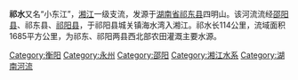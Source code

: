 '''祁水'''又名“小东江”，[[湘江|湘江]]一级支流，发源于[[湖南|湖南省]][[祁东|祁东县]]四明山。该河流流经[[邵阳县|邵阳县]]、祁东县、[[祁阳|祁阳县]]，于祁阳县城关镇海水湾入湘江。祁水长114公里，流域面积1685平方公里，为祁东、祁阳两县西北部农田灌溉主要水源。


[[Category:衡阳|Category:衡阳]]
[[Category:永州|Category:永州]]
[[Category:邵阳|Category:邵阳]]
[[Category:湘江水系|Category:湘江水系]]
[[Category:湖南河流|Category:湖南河流]]
{{湘江水系}}